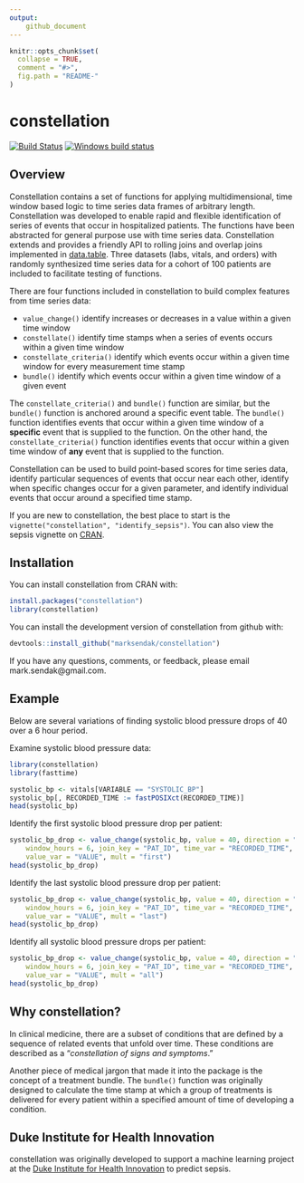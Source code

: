 ```yaml
---
output: 
    github_document
---
```


<!-- README.md is generated from README.Rmd. Please edit that file -->

```r
knitr::opts_chunk$set(
  collapse = TRUE,
  comment = "#>",
  fig.path = "README-"
)
```

# constellation

[![Build Status](https://travis-ci.org/marksendak/constellation.svg?branch=master)](https://travis-ci.org/marksendak/constellation)
[![Windows build status](https://ci.appveyor.com/api/projects/status/github/marksendak/constellation?branch=master&svg=true)](https://ci.appveyor.com/project/marksendak/constellation)

## Overview

Constellation contains a set of functions for applying multidimensional, time window based logic to time series data frames of arbitrary length. Constellation was developed to enable rapid and flexible identification of series of events that occur in hospitalized patients. The functions have been abstracted for general purpose use with time series data. Constellation extends and provides a friendly API to rolling joins and overlap joins implemented in [data.table](https://CRAN.R-project.org/package=data.table). Three datasets (labs, vitals, and orders) with randomly synthesized time series data for a cohort of 100 patients are included to facilitate testing of functions.

There are four functions included in constellation to build complex features from time series data:

* `value_change()` identify increases or decreases in a value within a given time window
* `constellate()` identify time stamps when a series of events occurs within a given time window
* `constellate_criteria()` identify which events occur within a given time window for every measurement time stamp
* `bundle()` identify which events occur within a given time window of a given event

The `constellate_criteria()` and `bundle()` function are similar, but the `bundle()` function is anchored around a specific event table. The `bundle()` function identifies events that occur within a given time window of a **specific** event that is supplied to the function. On the other hand, the `constellate_criteria()` function identifies events that occur within a given time window of **any** event that is supplied to the function.

Constellation can be used to build point-based scores for time series data, identify particular sequences of events that occur near each other, identify when specific changes occur for a given parameter, and identify individual events that occur around a specified time stamp.

If you are new to constellation, the best place to start is the `vignette("constellation", "identify_sepsis")`. You can also view the sepsis vignette on [CRAN](https://cran.r-project.org/web/packages/constellation/vignettes/identify_sepsis.html).

## Installation

You can install constellation from CRAN with:
```r
install.packages("constellation")
library(constellation)
```

You can install the development version of constellation from github with:

```r
devtools::install_github("marksendak/constellation")
```

If you have any questions, comments, or feedback, please email mark.sendak@gmail.com.

## Example

Below are several variations of finding systolic blood pressure drops of 40 over a 6 hour period.

Examine systolic blood pressure data:
```r
library(constellation)
library(fasttime)

systolic_bp <- vitals[VARIABLE == "SYSTOLIC_BP"]
systolic_bp[, RECORDED_TIME := fastPOSIXct(RECORDED_TIME)]
head(systolic_bp)
```

Identify the first systolic blood pressure drop per patient:
```r
systolic_bp_drop <- value_change(systolic_bp, value = 40, direction = "down",
    window_hours = 6, join_key = "PAT_ID", time_var = "RECORDED_TIME", 
    value_var = "VALUE", mult = "first")
head(systolic_bp_drop)
```

Identify the last systolic blood pressure drop per patient:
```r
systolic_bp_drop <- value_change(systolic_bp, value = 40, direction = "down",
    window_hours = 6, join_key = "PAT_ID", time_var = "RECORDED_TIME", 
    value_var = "VALUE", mult = "last")
head(systolic_bp_drop)
```

Identify all systolic blood pressure drops per patient:
```r
systolic_bp_drop <- value_change(systolic_bp, value = 40, direction = "down",
    window_hours = 6, join_key = "PAT_ID", time_var = "RECORDED_TIME", 
    value_var = "VALUE", mult = "all")
head(systolic_bp_drop)
```

## Why constellation?

In clinical medicine, there are a subset of conditions that are defined by a sequence of related events that unfold over time. These conditions are described as a "*constellation of signs and symptoms*."

Another piece of medical jargon that made it into the package is the concept of a treatment bundle. The `bundle()` function was originally designed to calculate the time stamp at which a group of treatments is delivered for every patient within a specified amount of time of developing a condition.

## Duke Institute for Health Innovation

constellation was originally developed to support a machine learning project at the [Duke Institute for Health Innovation](http://www.dihi.org/) to predict sepsis.
